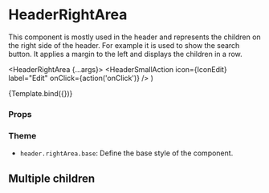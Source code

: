 
<Meta title="Components/Header/HeaderRightArea" component={HeaderRightArea} />

# HeaderRightArea

This component is mostly used in the header and represents the children on the right side of the header. For example it is used to show the search button.
It applies a margin to the left and displays the children in a row.

  <HeaderRightArea {...args}>
    <HeaderSmallAction
      icon={IconEdit}
      label="Edit"
      onClick={action('onClick')}
    />
  </HeaderRightArea>
)

<Canvas>
  <Story name="Default">{Template.bind({})}</Story>
</Canvas>

### Props

<ArgsTable story="Default" />

### Theme

- `header.rightArea.base`: Define the base style of the component.

## Multiple children

<Canvas>
  <Story name="Multiple children">
    <HeaderRightArea>
      <HeaderSmallAction
        icon={IconEdit}
        label="Edit"
        onClick={action('onClick')}
      />
      <HeaderSmallAction
        icon={IconAdd}
        label="Add"
        onClick={action('onClick')}
      />
    </HeaderRightArea>
  </Story>
</Canvas>
